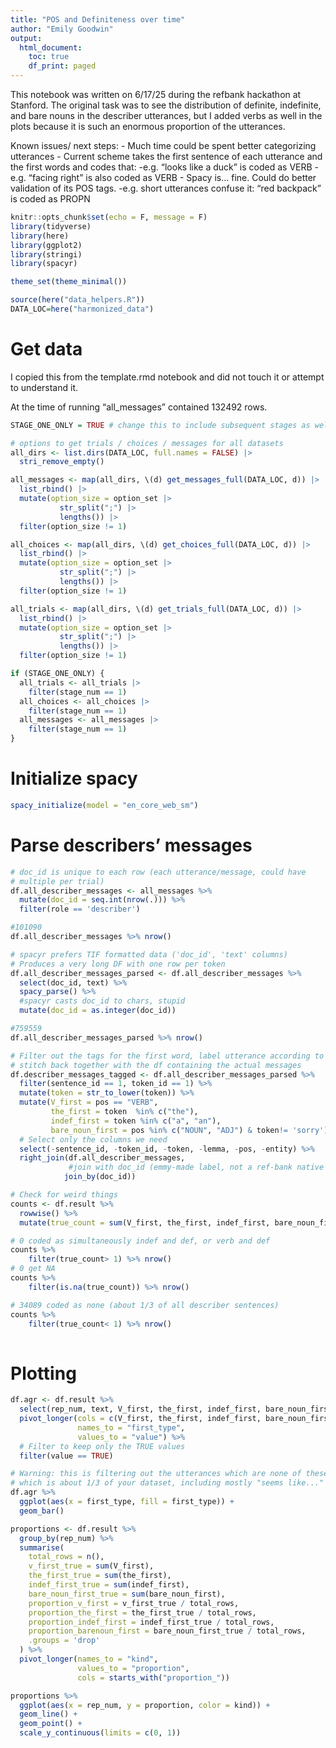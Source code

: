 ```yaml
---
title: "POS and Definiteness over time"
author: "Emily Goodwin"
output:
  html_document:
    toc: true
    df_print: paged
---
```


This notebook was written on 6/17/25 during the refbank hackathon at Stanford.
The original task was to see the distribution of definite, indefinite, and bare nouns in the describer utterances, but I added verbs as well in the plots because it is such an enormous proportion of the utterances. 

Known issues/ next steps: 
- Much time could be spent better categorizing utterances
- Current scheme takes the first sentence of each utterance and the first words and codes that: 
  -e.g. "looks like a duck" is coded as VERB 
  -e.g. "facing right" is also coded as VERB 
- Spacy is... fine. Could do better validation of its POS tags. 
  -e.g. short utterances confuse it: "red backpack" is coded as PROPN

```r
knitr::opts_chunk$set(echo = F, message = F)
library(tidyverse)
library(here)
library(ggplot2)
library(stringi)
library(spacyr)

theme_set(theme_minimal())

source(here("data_helpers.R"))
DATA_LOC=here("harmonized_data")
```


# Get data 
I copied this from the template.rmd notebook and did not touch it or attempt to understand it. 

At the time of running "all_messages" contained 132492 rows. 

```r
STAGE_ONE_ONLY = TRUE # change this to include subsequent stages as well, for multi-stage datasets

# options to get trials / choices / messages for all datasets
all_dirs <- list.dirs(DATA_LOC, full.names = FALSE) |> 
  stri_remove_empty()

all_messages <- map(all_dirs, \(d) get_messages_full(DATA_LOC, d)) |> 
  list_rbind() |> 
  mutate(option_size = option_set |> 
           str_split(";") |> 
           lengths()) |> 
  filter(option_size != 1)

all_choices <- map(all_dirs, \(d) get_choices_full(DATA_LOC, d)) |>
  list_rbind() |> 
  mutate(option_size = option_set |> 
           str_split(";") |> 
           lengths()) |> 
  filter(option_size != 1)

all_trials <- map(all_dirs, \(d) get_trials_full(DATA_LOC, d)) |>
  list_rbind() |> 
  mutate(option_size = option_set |> 
           str_split(";") |> 
           lengths()) |> 
  filter(option_size != 1)

if (STAGE_ONE_ONLY) {
  all_trials <- all_trials |> 
    filter(stage_num == 1)
  all_choices <- all_choices |> 
    filter(stage_num == 1)
  all_messages <- all_messages |> 
    filter(stage_num == 1)
}
```

# Initialize spacy 
```r
spacy_initialize(model = "en_core_web_sm")
```


# Parse describers' messages
```r

# doc_id is unique to each row (each utterance/message, could have 
# multiple per trial) 
df.all_describer_messages <- all_messages %>% 
  mutate(doc_id = seq.int(nrow(.))) %>% 
  filter(role == 'describer')

#101090
df.all_describer_messages %>% nrow()

# spacyr prefers TIF formatted data ('doc_id', 'text' columns) 
# Produces a very long DF with one row per token 
df.all_describer_messages_parsed <- df.all_describer_messages %>% 
  select(doc_id, text) %>% 
  spacy_parse() %>% 
  #spacyr casts doc_id to chars, stupid 
  mutate(doc_id = as.integer(doc_id))

#759559
df.all_describer_messages_parsed %>% nrow()

# Filter out the tags for the first word, label utterance according to tag, 
# stitch back together with the df containing the actual messages
df.describer_messages_tagged <- df.all_describer_messages_parsed %>%
  filter(sentence_id == 1, token_id == 1) %>%
  mutate(token = str_to_lower(token)) %>% 
  mutate(V_first = pos == "VERB", 
         the_first = token  %in% c("the"),
         indef_first = token %in% c("a", "an"),
         bare_noun_first = pos %in% c("NOUN", "ADJ") & token!= 'sorry') %>%
  # Select only the columns we need
  select(-sentence_id, -token_id, -token, -lemma, -pos, -entity) %>% 
  right_join(df.all_describer_messages,
             #join with doc_id (emmy-made label, not a ref-bank native column)
            join_by(doc_id))

# Check for weird things 
counts <- df.result %>%
  rowwise() %>% 
  mutate(true_count = sum(V_first, the_first, indef_first, bare_noun_first)) 

# 0 coded as simultaneously indef and def, or verb and def
counts %>% 
    filter(true_count> 1) %>% nrow()
# 0 get NA 
counts %>% 
    filter(is.na(true_count)) %>% nrow()

# 34089 coded as none (about 1/3 of all describer sentences)
counts %>% 
    filter(true_count< 1) %>% nrow()
  
```

# Plotting 
```r
df.agr <- df.result %>% 
  select(rep_num, text, V_first, the_first, indef_first, bare_noun_first) %>% 
  pivot_longer(cols = c(V_first, the_first, indef_first, bare_noun_first),
               names_to = "first_type",
               values_to = "value") %>%
  # Filter to keep only the TRUE values
  filter(value == TRUE)

# Warning: this is filtering out the utterances which are none of these types 
# which is about 1/3 of your dataset, including mostly "seems like..." 
df.agr %>% 
  ggplot(aes(x = first_type, fill = first_type)) + 
  geom_bar()
```

```r

proportions <- df.result %>% 
  group_by(rep_num) %>%
  summarise(
    total_rows = n(),
    v_first_true = sum(V_first),
    the_first_true = sum(the_first), 
    indef_first_true = sum(indef_first),
    bare_noun_first_true = sum(bare_noun_first),
    proportion_v_first = v_first_true / total_rows,
    proportion_the_first = the_first_true / total_rows,
    proportion_indef_first = indef_first_true / total_rows,
    proportion_barenoun_first = bare_noun_first_true / total_rows,
    .groups = 'drop'
  ) %>% 
  pivot_longer(names_to = "kind", 
               values_to = "proportion", 
               cols = starts_with("proportion_"))

proportions %>%
  ggplot(aes(x = rep_num, y = proportion, color = kind)) +
  geom_line() +
  geom_point() +
  scale_y_continuous(limits = c(0, 1))

```
